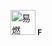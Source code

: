 [[Image:Hazard_F.svg|40px|易燃]]<small> <B>F</B></small><noinclude>
[[Category:危险物质模板|{{PAGENAME}}]]

</noinclude>